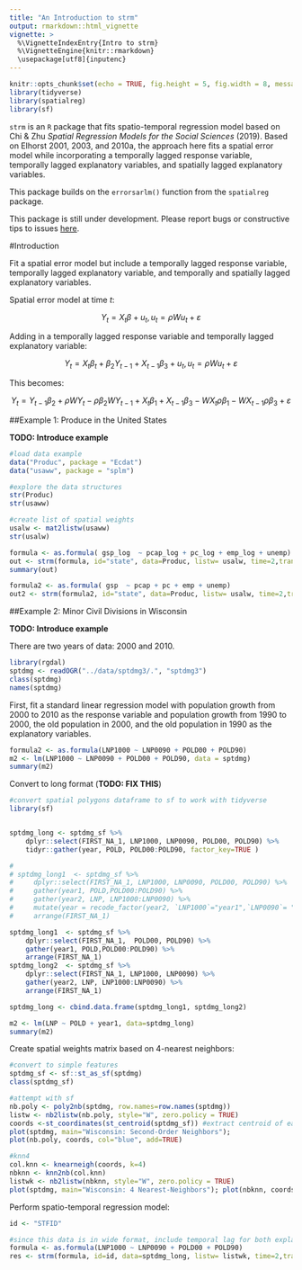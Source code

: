 ---
title: "An Introduction to strm"
output: rmarkdown::html_vignette
vignette: >
  %\VignetteIndexEntry{Intro to strm}
  %\VignetteEngine{knitr::rmarkdown}
  \usepackage[utf8]{inputenc}
---

```{r setup, include=FALSE}
knitr::opts_chunk$set(echo = TRUE, fig.height = 5, fig.width = 8, message = TRUE, warning = FALSE)
library(tidyverse)
library(spatialreg)
library(sf)

```

`strm` is an `R` package that fits spatio-temporal regression model based on Chi & Zhu *Spatial Regression Models for the Social Sciences* (2019). Based on Elhorst 2001, 2003, and 2010a, the approach here fits a spatial error model while incorporating a temporally lagged response variable, temporally lagged explanatory variables, and spatially lagged explanatory variables.

This package builds on the `errorsarlm()` function from the `spatialreg` package.

This package is still under development. Please report bugs or constructive tips to issues [here](https://github.com/mkamenet3/strm/issues).


#Introduction


Fit a spatial error model but include a temporally lagged response variable, temporally lagged explanatory variable, and temporally and spatially lagged explanatory variables.

Spatial error model at time $t$:

$$Y_t = X_t \beta + u_t, u_t=\rho Wu_t + \varepsilon$$

Adding in a temporally lagged response variable and temporally lagged explanatory variable:

$$Y_t = X_t\beta_t + \beta_2Y_{t-1} + X_{t-1}\beta_3 + u_t, u_t=\rho Wu_t + \varepsilon$$


This becomes:

$$Y_t = Y_{t-1} \beta_2 + \rho W Y_t - \rho\beta_2 WY_{t-1} + X_t \beta_1 + X_{t-1}\beta_3 - W X_t \rho \beta_1 -WX_{t-1} \rho \beta_3 + \varepsilon$$


##Example 1: Produce in the United States


**TODO: Introduce example**


```{r}
#load data example
data("Produc", package = "Ecdat")
data("usaww", package = "splm")

#explore the data structures
str(Produc)
str(usaww)

#create list of spatial weights
usalw <- mat2listw(usaww)
str(usalw)

formula <- as.formula( gsp_log  ~ pcap_log + pc_log + emp_log + unemp)
out <- strm(formula, id="state", data=Produc, listw= usalw, time=2,trans="log",year==1970 | year==1971)
summary(out)

```

```{r tester, eval=FALSE, echo=FALSE}
formula2 <- as.formula( gsp  ~ pcap + pc + emp + unemp)
out2 <- strm(formula2, id="state", data=Produc, listw= usalw, time=2,trans=NULL,year==1970 | year==1971)

```


##Example 2: Minor Civil Divisions in Wisconsin

**TODO: Introduce example**

There are two years of data: 2000 and 2010.

```{r}
library(rgdal)
sptdmg <- readOGR("../data/sptdmg3/.", "sptdmg3")
class(sptdmg)
names(sptdmg)
```


First, fit a standard linear regression model with population growth from 2000 to 2010 as the response variable and population growth from 1990 to 2000, the old population in 2000, and the old population in 1990 as the explanatory variables.

```{r}
formula2 <- as.formula(LNP1000 ~ LNP0090 + POLD00 + POLD90)
m2 <- lm(LNP1000 ~ LNP0090 + POLD00 + POLD90, data = sptdmg)
summary(m2)
```

Convert to long format (**TODO: FIX THIS**)

```{r, echo=FALSE, eval=FALSE}
#convert spatial polygons dataframe to sf to work with tidyverse
library(sf)


sptdmg_long <- sptdmg_sf %>%
    dplyr::select(FIRST_NA_1, LNP1000, LNP0090, POLD00, POLD90) %>%
    tidyr::gather(year, POLD, POLD00:POLD90, factor_key=TRUE )

# 
# sptdmg_long1  <- sptdmg_sf %>%
#     dplyr::select(FIRST_NA_1, LNP1000, LNP0090, POLD00, POLD90) %>%
#     gather(year1, POLD,POLD00:POLD90) %>%
#     gather(year2, LNP, LNP1000:LNP0090) %>%
#     mutate(year = recode_factor(year2, `LNP1000`="year1",`LNP0090`= "year2")) %>%
#     arrange(FIRST_NA_1)

sptdmg_long1  <- sptdmg_sf %>%
    dplyr::select(FIRST_NA_1,  POLD00, POLD90) %>%
    gather(year1, POLD,POLD00:POLD90) %>%
    arrange(FIRST_NA_1)
sptdmg_long2  <- sptdmg_sf %>%
    dplyr::select(FIRST_NA_1, LNP1000, LNP0090) %>%
    gather(year2, LNP, LNP1000:LNP0090) %>%
    arrange(FIRST_NA_1)

sptdmg_long <- cbind.data.frame(sptdmg_long1, sptdmg_long2)   

m2 <- lm(LNP ~ POLD + year1, data=sptdmg_long)
summary(m2)
```



Create spatial weights matrix based on 4-nearest neighbors:



```{r}
#convert to simple features
sptdmg_sf <- sf::st_as_sf(sptdmg)
class(sptdmg_sf)

#attempt with sf
nb.poly <- poly2nb(sptdmg, row.names=row.names(sptdmg))
listw <- nb2listw(nb.poly, style="W", zero.policy = TRUE)
coords <-st_coordinates(st_centroid(sptdmg_sf)) #extract centroid of each  minor civil division
plot(sptdmg, main="Wisconsin: Second-Order Neighbors");
plot(nb.poly, coords, col="blue", add=TRUE)

#knn4
col.knn <- knearneigh(coords, k=4)
nbknn <- knn2nb(col.knn)
listwk <- nb2listw(nbknn, style="W", zero.policy = TRUE)
plot(sptdmg, main="Wisconsin: 4 Nearest-Neighbors"); plot(nbknn, coords,col="forestgreen", add=TRUE)
```


Perform spatio-temporal regression model:

```{r}
id <- "STFID"

#since this data is in wide format, include temporal lag for both explanatory and response variable manually
formula <- as.formula(LNP1000 ~ LNP0090 + POLD00 + POLD90)
res <- strm(formula, id=id, data=sptdmg_long, listw= listwk, time=2,trans=NULL,wide=TRUE)

```






